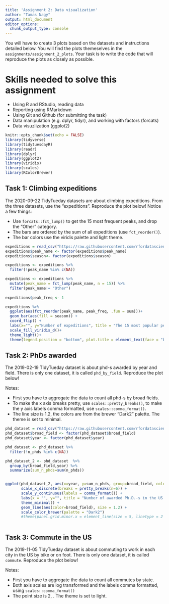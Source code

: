 ```yaml
---
title: 'Assignment 2: Data visualization'
author: "Tamas Nagy"
output: html_document
editor_options: 
  chunk_output_type: console
---
```


You will have to create 3 plots based on the datasets and instructions detailed below. You will find the plots themeselves in the `assignments/assignment_2_plots`. Your task is to write the code that will reproduce the plots as closely as possible.

# Skills needed to solve this assignment

-   Using R and RStudio, reading data
-   Reporting using RMarkdown
-   Using Git and Github (for submitting the task)
-   Data manipulation (e.g. dplyr, tidyr), and working with factors (forcats)
-   Data visuzlization (ggplot2)

```r
knitr::opts_chunk$set(echo = FALSE)
library(tidyverse)
library(tidytuesdayR)
library(readr)
library(dplyr)
library(ggplot2)
library(viridis)
library(scales)
library(RColorBrewer)
```

## Task 1: Climbing expeditions

The 2020-09-22 TidyTueday datasets are about climbing expeditions. From the three datasets, use the "expeditions". Reproduce the plot below! Notice a few things:

-   Use `forcats::fct_lump()` to get the 15 most frequent peaks, and drop the "Other" category.
-   The bars are ordered by the sum of all expeditions (use `fct_reorder()`).
-   The bar colors use the viridis palette and light theme.

```r
expeditions = read_csv("https://raw.githubusercontent.com/rfordatascience/tidytuesday/master/data/2020/2020-09-22/expeditions.csv")
expeditions$peak_name <- factor(expeditions$peak_name)
expeditions$season<- factor(expeditions$season)
```

```r
expeditions <- expeditions %>% 
  filter(!peak_name %in% c(NA))

expeditions <- expeditions %>%
  mutate(peak_name = fct_lump(peak_name, n = 15)) %>%
  filter(peak_name!= "Other")
  
expeditions$peak_freq <- 1

expeditions %>%
  ggplot(aes(fct_reorder(peak_name, peak_freq, .fun = sum)))+ 
  geom_bar(aes(fill = season)) + 
  coord_flip() +
  labs(x="", y="Number of expeditions", title = "The 15 most popular peaks stacked by season of expedition") +
  scale_fill_viridis_d()+
  theme_light()+
  theme(legend.position = "bottom", plot.title = element_text(face = "bold")) 
```

## Task 2: PhDs awarded

The 2019-02-19 TidyTueday dataset is about phd-s awarded by year and field. There is only one dataset, it is called `phd_by_field`. Reproduce the plot below!

Notes:

-   First you have to aggregate the data to count all phd-s by broad fields.
-   To make the x axis breaks pretty, use `scales::pretty_breaks()`, to make the y axis labels comma formatted, use `scales::comma_format()`.
-   The line size is 1.2, the colors are from the brewer "Dark2" palette. The theme is set to minimal.

```r
phd_dataset = read_csv("https://raw.githubusercontent.com/rfordatascience/tidytuesday/master/data/2019/2019-02-19/phd_by_field.csv")
phd_dataset$broad_field <- factor(phd_dataset$broad_field)
phd_dataset$year <- factor(phd_dataset$year)

phd_dataset <- phd_dataset %>% 
  filter(!n_phds %in% c(NA))

phd_dataset_2 <- phd_dataset  %>% 
  group_by(broad_field,year) %>% 
  summarize(sum_n_phds=sum(n_phds))


ggplot(phd_dataset_2, aes(x=year, y=sum_n_phds, group=broad_field, color=broad_field))+ 
       scale_x_discrete(breaks = pretty_breaks(n=6)) +
       scale_y_continuous(labels = comma_format()) +
       labs(x = "", y="", title = "Number of awarded Ph.D.-s in the US by year", color= "Broad field")+ 
       theme_minimal() +
       geom_line(aes(color=broad_field), size = 1.2) +
       scale_color_brewer(palette = "Dark2")
       #theme(panel.grid.minor.x = element_line(size = 5, linetype = 2 ))
 
```

## Task 3: Commute in the US

The 2019-11-05 TidyTueday dataset is about commuting to work in each city in the US by bike or on foot. There is only one dataset, it is called `commute`. Reproduce the plot below!

Notes:

-   First you have to aggregate the data to count all commutes by state.
-   Both axis scales are log transformed and the labels comma formatted, using `scales::comma_format()`
-   The point size is 2, . The theme is set to light.

```r

```
